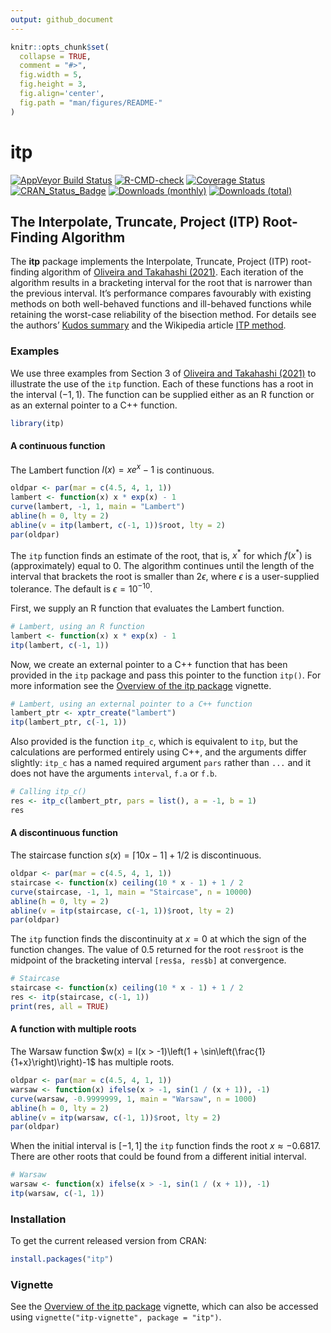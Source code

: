 ```yaml
---
output: github_document
---
```


<!-- README.md is generated from README.Rmd. Please edit that file -->

```r
knitr::opts_chunk$set(
  collapse = TRUE,
  comment = "#>",
  fig.width = 5, 
  fig.height = 3,
  fig.align='center',
  fig.path = "man/figures/README-"
)
```

# itp

[![AppVeyor Build Status](https://ci.appveyor.com/api/projects/status/github/paulnorthrop/itp?branch=main&svg=true)](https://ci.appveyor.com/project/paulnorthrop/itp)
[![R-CMD-check](https://github.com/paulnorthrop/itp/workflows/R-CMD-check/badge.svg)](https://github.com/paulnorthrop/itp/actions)
[![Coverage Status](https://codecov.io/github/paulnorthrop/itp/coverage.svg?branch=main)](https://codecov.io/github/paulnorthrop/itp?branch=main)
[![CRAN_Status_Badge](https://www.r-pkg.org/badges/version/itp)](https://cran.r-project.org/package=itp)
[![Downloads (monthly)](https://cranlogs.r-pkg.org/badges/itp?color=brightgreen)](https://cran.r-project.org/package=itp)
[![Downloads (total)](https://cranlogs.r-pkg.org/badges/grand-total/itp?color=brightgreen)](https://cran.r-project.org/package=itp)

## The Interpolate, Truncate, Project (ITP) Root-Finding Algorithm

The **itp** package implements the Interpolate, Truncate, Project (ITP) root-finding algorithm of [Oliveira and Takahashi (2021)](https://doi.org/10.1145/3423597). Each iteration of the algorithm results in a bracketing interval for the root that is narrower than the previous interval. It's performance compares favourably with existing methods on both well-behaved functions and ill-behaved functions while retaining the worst-case reliability of the bisection method. For details see the authors' [Kudos summary](https://www.growkudos.com/publications/10.1145%25252F3423597/reader) and the Wikipedia article [ITP method](https://en.wikipedia.org/wiki/ITP_method).

### Examples

We use three examples from Section 3 of [Oliveira and Takahashi (2021)](https://doi.org/10.1145/3423597) to illustrate the use of the `itp` function.  Each of these functions has a root in the interval $(-1, 1)$. The function can be supplied either as an R function or as an external pointer to a C++ function.

```r
library(itp)
```

#### A continuous function

The Lambert function $l(x) = xe^x - 1$ is continuous.

```r
oldpar <- par(mar = c(4.5, 4, 1, 1))
lambert <- function(x) x * exp(x) - 1
curve(lambert, -1, 1, main = "Lambert")
abline(h = 0, lty = 2)
abline(v = itp(lambert, c(-1, 1))$root, lty = 2)
par(oldpar)
```

The `itp` function finds an estimate of the root, that is, $x^*$ for which $f(x^*)$ is (approximately) equal to 0.  The algorithm continues until the length of the interval that brackets the root is smaller than $2 \epsilon$, where $\epsilon$ is a user-supplied tolerance.  The default is $\epsilon = 10^{-10}$.

First, we supply an R function that evaluates the Lambert function.

```r
# Lambert, using an R function
lambert <- function(x) x * exp(x) - 1
itp(lambert, c(-1, 1))
```

Now, we create an external pointer to a C++ function that has been provided in the `itp` package and pass this pointer to the function `itp()`.  For more information see the [Overview of the itp package](https://paulnorthrop.github.io/itp/articles/itp-vignette.html) vignette.

```r
# Lambert, using an external pointer to a C++ function
lambert_ptr <- xptr_create("lambert")
itp(lambert_ptr, c(-1, 1))
```

Also provided is the function `itp_c`, which is equivalent to `itp`, but the calculations are performed entirely using C++, and the arguments differ slightly: `itp_c` has a named required argument `pars` rather than `...` and it does not have the arguments `interval`, `f.a` or `f.b`.

```r
# Calling itp_c()
res <- itp_c(lambert_ptr, pars = list(), a = -1, b = 1)
res
```

#### A discontinuous function

The staircase function $s(x) = \lceil 10 x - 1 \rceil + 1/2$ is discontinuous.

```r
oldpar <- par(mar = c(4.5, 4, 1, 1))
staircase <- function(x) ceiling(10 * x - 1) + 1 / 2
curve(staircase, -1, 1, main = "Staircase", n = 10000)
abline(h = 0, lty = 2)
abline(v = itp(staircase, c(-1, 1))$root, lty = 2)
par(oldpar)
```

The `itp` function finds the discontinuity at $x = 0$ at which the sign of the function changes. The value of 0.5 returned for the root `res$root` is the midpoint of the bracketing interval `[res$a, res$b]` at convergence.  

```r
# Staircase
staircase <- function(x) ceiling(10 * x - 1) + 1 / 2
res <- itp(staircase, c(-1, 1))
print(res, all = TRUE)
```

#### A function with multiple roots

The Warsaw function $w(x) = I(x > -1)\left(1 + \sin\left(\frac{1}{1+x}\right)\right)-1$ has multiple roots.

```r
oldpar <- par(mar = c(4.5, 4, 1, 1))
warsaw <- function(x) ifelse(x > -1, sin(1 / (x + 1)), -1)
curve(warsaw, -0.9999999, 1, main = "Warsaw", n = 1000)
abline(h = 0, lty = 2)
abline(v = itp(warsaw, c(-1, 1))$root, lty = 2)
par(oldpar)
```

When the initial interval is $[-1, 1]$ the `itp` function finds the root $x \approx -0.6817$.  There are other roots that could be found from a different initial interval.

```r
# Warsaw
warsaw <- function(x) ifelse(x > -1, sin(1 / (x + 1)), -1)
itp(warsaw, c(-1, 1))
```

### Installation

To get the current released version from CRAN:

```r
install.packages("itp")
```

### Vignette

See the [Overview of the itp package](https://paulnorthrop.github.io/itp/articles/itp-vignette.html) vignette, which can also be accessed using `vignette("itp-vignette", package = "itp")`.

